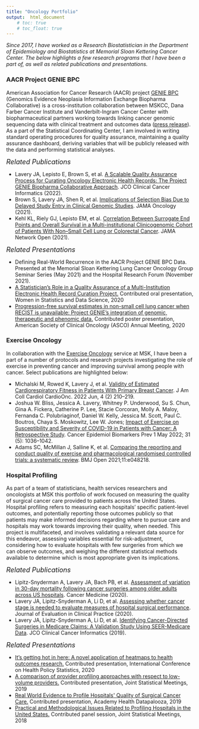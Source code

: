 ```yaml
---
title: "Oncology Portfolio"
output:  html_document
    # toc: true
    # toc_float: true
---
```

<link rel="stylesheet" href="fonts/academicons.min.css"/>  

<!-- Global site tag (gtag.js) - Google Analytics -->
<script async src="https://www.googletagmanager.com/gtag/js?id=UA-137654852-1"></script>
<script>
  window.dataLayer = window.dataLayer || [];
  function gtag(){dataLayer.push(arguments);}
  gtag('js', new Date());

  gtag('config', 'UA-137654852-1');
</script>

*Since 2017, I have worked as a Research Biostatistician in the Department of Epidemiology and Biostatistics at Memorial Sloan Kettering Cancer Center. The below highlights a few research programs that I have been a part of, as well as related publications and presentations.*

### AACR Project GENIE BPC

American Association for Cancer Research (AACR) project [GENIE BPC](https://www.mskcc.org/departments/epidemiology-biostatistics/biostatistics/project-genie-bpc-genomics-evidence-neoplasia-information-exchange-biopharma-collaborative) (Genomics Evidence Neoplasia Information Exchange Biopharma Collaborative) is a cross-institution collaboration between MSKCC, Dana Farber Cancer Institute and Vanderbilt-Ingram Cancer Center with biopharmaceutical partners working towards linking cancer genomic sequencing data with clinical treatment and outcomes data ([press release](https://www.aacr.org/Newsroom/Pages/News-Release-Detail.aspx?ItemID=1354)). As a part of the Statistical Coordinating Center, I am involved in writing standard operating procedures for quality assurance, maintaining a quality assurance dashboard, deriving variables that will be publicly released with the data and performing statistical analyses. 

<font size="4"><i> Related Publications </font></i> 

* Lavery JA, Lepisto E, Brown S, et al. [A Scalable Quality Assurance Process for Curating Oncology Electronic Health Records: The Project GENIE Biopharma Collaborative Approach](https://ascopubs.org/doi/full/10.1200/CCI.21.00105). JCO Clinical Cancer Informatics (2022).  
* Brown S, Lavery JA, Shen R, et al. [Implications of Selection Bias Due to Delayed Study Entry in Clinical Genomic Studies](https://jamanetwork.com/journals/jamaoncology/article-abstract/2785693). JAMA Oncology (2021).  
* Kehl KL, Riely GJ, Lepisto EM, et al. [Correlation Between Surrogate End Points and Overall Survival in a Multi-institutional Clinicogenomic Cohort of Patients With Non–Small Cell Lung or Colorectal Cancer](https://jamanetwork.com/journals/jamanetworkopen/article-abstract/2782339). JAMA Network Open (2021).

<font size="4"><i> Related Presentations </font></i>  

* Defining Real-World Recurrence in the AACR Project GENIE BPC Data. Presented at the 
Memorial Sloan Kettering Lung Cancer Oncology Group Seminar Series (May 2021) and the Hospital Research Forum (November 2021).  
* [A Statistician’s Role in a Quality Assurance of a Multi-Institution Electronic Health Record Curation Project.](https://ww2.amstat.org/meetings/wsds/2020/onlineprogram/AbstractDetails.cfm?AbstractID=309549) Contributed oral presentation, Women in Statistics and Data Science, 2020
* [Progression-free survival estimates in non-small cell lung cancer when RECIST is unavailable: Project GENIE’s integration of genomic, therapeutic and phenomic data.](https://ascopubs.org/doi/abs/10.1200/JCO.2020.38.15_suppl.9622) Contributed poster presentation, American Society of Clinical Oncology (ASCO) Annual Meeting, 2020

### Exercise Oncology

In collaboration with the [Exercise Oncology](https://www.mskcc.org/research-areas/topics/exercise-oncology) service at MSK, I have been a part of a number of protocols and research projects investigating the role of exercise in preventing cancer and improving survival among people with cancer. Select publications are highlighted below:

* Michalski M, Rowed K, Lavery J, et al. [Validity of Estimated Cardiorespiratory Fitness in Patients With Primary Breast Cancer](https://www.jacc.org/doi/abs/10.1016/j.jaccao.2022.05.003). J Am Coll Cardiol CardioOnc. 2022 Jun, 4 (2) 210–219.  
* Joshua W. Bliss, Jessica A. Lavery, Whitney P. Underwood, Su S. Chun, Gina A. Fickera, Catherine P. Lee, Stacie Corcoran, Molly A. Maloy, Fernanda C. Polubriaginof, Daniel W. Kelly, Jessica M. Scott, Paul C. Boutros, Chaya S. Moskowitz, Lee W. Jones; [Impact of Exercise on Susceptibility and Severity of COVID-19 in Patients with Cancer: A Retrospective Study](https://aacrjournals.org/cebp/article-abstract/31/5/1036/694740/Impact-of-Exercise-on-Susceptibility-and-Severity). Cancer Epidemiol Biomarkers Prev 1 May 2022; 31 (5): 1036–1042.  
* Adams SC, McMillan J, Salline K, et al. [Comparing the reporting and conduct quality of exercise and pharmacological randomised controlled trials: a systematic review](https://bmjopen.bmj.com/content/11/8/e048218). BMJ Open 2021;11:e048218.

### Hospital Profiling

As part of a team of statisticians, health services researchers and oncologists at MSK this portfolio of work focused on measuring the quality of surgical cancer care provided to patients across the United States. Hospital profiling refers to measuring each hospitals' specific patient-level outcomes, and potentially reporting those outcomes publicly so that patients may make informed decisions regarding where to pursue care and hospitals may work towards improving their quality, when needed. This project is multifaceted, and involves validating a relevant data source for this endeavor, assessing variables essential for risk-adjustment, considering how to evaluate hospitals with few surgeries from which we can observe outcomes, and weighing the different statistical methods available to determine which is most appropriate given its implications.  

<font size="4"><i> Related Publications </font></i> 

* Lipitz-Snyderman A, Lavery JA, Bach PB, et al. [Assessment of variation in 30-day mortality following cancer surgeries among older adults across US hospitals](https://pubmed.ncbi.nlm.nih.gov/31918457/). Cancer Medicine (2020).
* Lavery JA, Lipitz-Snyderman A, Li D, et al. [Assessing whether cancer stage is needed to evaluate measures of hospital surgical performance](https://pubmed.ncbi.nlm.nih.gov/31069903/). Journal of Evaluation in Clinical Practice (2020).
*  Lavery JA, Lipitz-Snyderman A, Li D, et al. [Identifying Cancer-Directed Surgeries in Medicare Claims: A Validation Study Using SEER-Medicare Data](https://ascopubs.org/doi/full/10.1200/CCI.18.00093). JCO Clinical Cancer Informatics (2019).

<font size="4"><i> Related Presentations </font></i>  

* [It’s getting hot in here: A novel application of heatmaps to health outcomes research.](https://ww2.amstat.org/meetings/ichps/2020/onlineprogram/AbstractDetails.cfm?AbstractID=307824) Contributed presentation, International Conference on Health Policy Statistics, 2020
* [A comparison of provider profiling approaches with respect to low-volume providers.](https://ww2.amstat.org/meetings/jsm/2019/onlineprogram/AbstractDetails.cfm?abstractid=306713) Contributed presentation, Joint Statistical Meetings, 2019
* [Real World Evidence to Profile Hospitals\' Quality of Surgical Cancer Care.](https://academyhealth.confex.com/academyhealth/2019hdp/meetingapp.cgi/Session/19968) Contributed presentation, Academy Health Datapalooza, 2019   
* [Practical and Methodological Issues Related to Profiling Hospitals in the United States.](https://ww2.amstat.org/meetings/jsm/2018/onlineprogram/ActivityDetails.cfm?SessionID=215548) Contributed panel session, Joint Statistical Meetings, 2018   